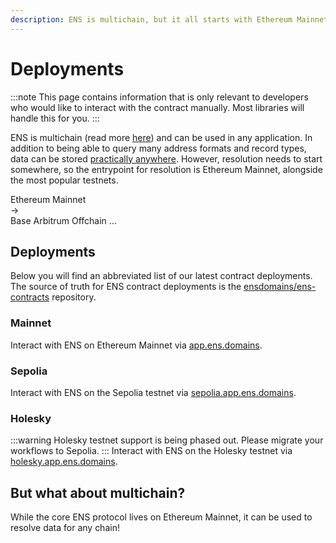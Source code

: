 ```yaml
---
description: ENS is multichain, but it all starts with Ethereum Mainnet. This page contains common addresses for ENS contracts.
---
```



# Deployments

:::note
This page contains information that is only relevant to developers who would
like to interact with the contract manually. Most libraries will handle this
for you.
:::

ENS is multichain (read more [here](/web/multichain)) and can be used in any application.
In addition to being able to query many address formats and record types, data can be stored [practically anywhere](/learn/ccip-read).
However, resolution needs to start somewhere, so the entrypoint for resolution is Ethereum Mainnet, alongside the most popular testnets.

<Card className="flex justify-center gap-4">
  <span>Ethereum Mainnet</span>
  <div>→</div>
  <div className="flex flex-col">
    <span>Base</span>
    <span>Arbitrum</span>
    <span>Offchain</span>
    <span>...</span>
  </div>
</Card>

## Deployments

Below you will find an abbreviated list of our latest contract deployments. The source of truth for ENS contract deployments is the [ensdomains/ens-contracts](https://github.com/ensdomains/ens-contracts/tree/staging/deployments) repository.

### Mainnet

Interact with ENS on Ethereum Mainnet via [app.ens.domains](https://app.ens.domains).

<ContractDeployments chain="mainnet" />

### Sepolia

Interact with ENS on the Sepolia testnet via [sepolia.app.ens.domains](https://sepolia.app.ens.domains).

<ContractDeployments chain="sepolia" />

### Holesky

:::warning
Holesky testnet support is being phased out. Please migrate your workflows to Sepolia.
:::
Interact with ENS on the Holesky testnet via [holesky.app.ens.domains](https://holesky.app.ens.domains).

<ContractDeployments chain="holesky" />

## But what about multichain?

While the core ENS protocol lives on Ethereum Mainnet, it can be used to resolve data for any chain!

<EmbedLink
  title="Offchain / L2 Resolvers"
  description="Learn more about ENS on Layer 2 and offchain solutions"
  href="/resolvers/ccip-read"
/>
